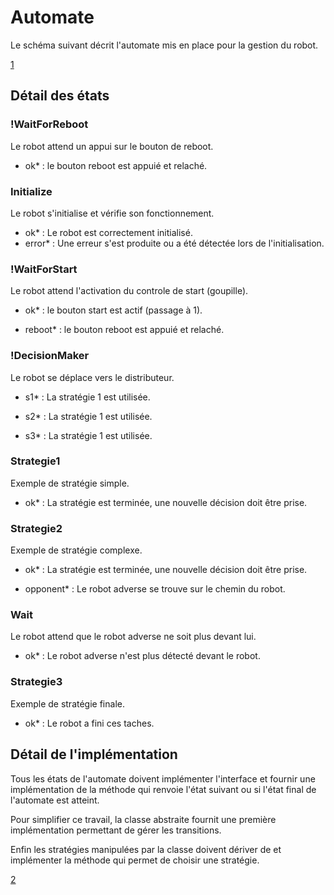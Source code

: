 = Automate =

Le schéma suivant décrit l'automate mis en place pour la gestion du robot.

[https://sites.google.com/site/pmrobotix/home/wiki-img/DevAutomate_automate.png?attredirects=0]

== Détail des états ==

=== !WaitForReboot ===
Le robot attend un appui sur le bouton de reboot.

*ok* : le bouton reboot est appuié et relaché.

=== Initialize ===
Le robot s'initialise et vérifie son fonctionnement.

*ok* : Le robot est correctement initialisé.
*error* : Une erreur s'est produite ou a été détectée lors de l'initialisation.

=== !WaitForStart ===
Le robot attend l'activation du controle de start (goupille).

*ok* : le bouton start est actif (passage à 1).

*reboot* : le bouton reboot est appuié et relaché.

=== !DecisionMaker ===
Le robot se déplace vers le distributeur.

*s1* : La stratégie 1 est utilisée.

*s2* : La stratégie 1 est utilisée.

*s3* : La stratégie 1 est utilisée.

=== Strategie1 ===
Exemple de stratégie simple.

*ok* : La stratégie est terminée, une nouvelle décision doit être prise.

=== Strategie2 ===
Exemple de stratégie complexe.

*ok* : La stratégie est terminée, une nouvelle décision doit être prise.

*opponent* : Le robot adverse se trouve sur le chemin du robot.

=== Wait ===
Le robot attend que le robot adverse ne soit plus devant lui.

*ok* : Le robot adverse n'est plus détecté devant le robot.

=== Strategie3 ===
Exemple de stratégie finale.

*ok* : Le robot a fini ces taches.

== Détail de l'implémentation ==

Tous les états de l'automate doivent implémenter l'interface {{{IAutomateState}}} et fournir une implémentation de la méthode {{{execute}}} qui renvoie l'état suivant ou {{{NULL}}} si l'état final de l'automate est atteint.

Pour simplifier ce travail, la classe abstraite {{{AAutomateState}}} fournit une première implémentation permettant de gérer les transitions.

Enfin les stratégies manipulées par la classe {{{StateDecisionMaker}}} doivent dériver de {{{AStrategy}}} et implémenter la méthode {{{computeInterest}}} qui permet de choisir une stratégie.

[https://sites.google.com/site/pmrobotix/home/wiki-img/DevAutomate_automate-impl.png?attredirects=0]